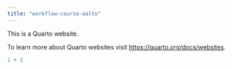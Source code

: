 ```yaml
---
title: "workflow-course-aalto"
---
```


This is a Quarto website.

To learn more about Quarto websites visit <https://quarto.org/docs/websites>.

```r
1 + 1
```
